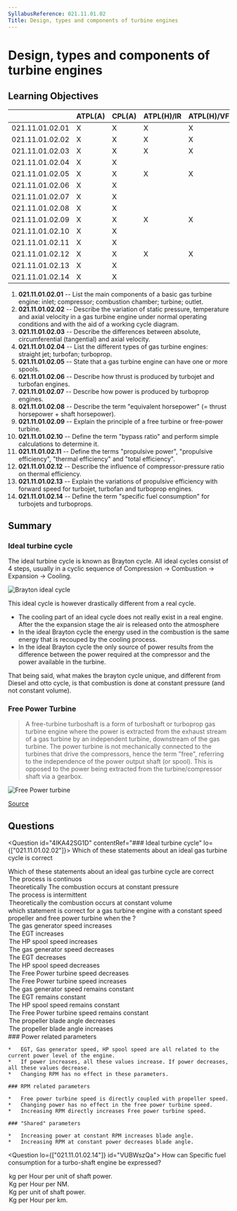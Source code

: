 ```yaml
---
SyllabusReference: 021.11.01.02
Title: Design, types and components of turbine engines
---
```


# Design, types and components of turbine engines

## Learning Objectives

|                 | ATPL(A) | CPL(A) | ATPL(H)/IR | ATPL(H)/VFR | CPL(H) | IR | CBIR(A) |
| --------------- | ------- | ------ | ---------- | ----------- | ------ | -- | ------- |
| 021.11.01.02.01 | X       | X      | X          | X           | X      |    |         |
| 021.11.01.02.02 | X       | X      | X          | X           | X      |    |         |
| 021.11.01.02.03 | X       | X      | X          | X           | X      |    |         |
| 021.11.01.02.04 | X       | X      |            |             |        |    |         |
| 021.11.01.02.05 | X       | X      | X          | X           | X      |    |         |
| 021.11.01.02.06 | X       | X      |            |             |        |    |         |
| 021.11.01.02.07 | X       | X      |            |             |        |    |         |
| 021.11.01.02.08 | X       | X      |            |             |        |    |         |
| 021.11.01.02.09 | X       | X      | X          | X           | X      |    |         |
| 021.11.01.02.10 | X       | X      |            |             |        |    |         |
| 021.11.01.02.11 | X       | X      |            |             |        |    |         |
| 021.11.01.02.12 | X       | X      | X          | X           | X      |    |         |
| 021.11.01.02.13 | X       | X      |            |             |        |    |         |
| 021.11.01.02.14 | X       | X      |            |             |        |    |         |

1.  **021.11.01.02.01** -- List the main components of a basic gas turbine
    engine: inlet; compressor; combustion chamber; turbine; outlet.
2.  **021.11.01.02.02** -- Describe the variation of static pressure, temperature
    and axial velocity in a gas turbine engine under normal operating conditions
    and with the aid of a working cycle diagram.
3.  **021.11.01.02.03** -- Describe the differences between absolute,
    circumferential (tangential) and axial velocity.
4.  **021.11.01.02.04** -- List the different types of gas turbine engines:
    straight jet; turbofan; turboprop.
5.  **021.11.01.02.05** -- State that a gas turbine engine can have one or more
    spools.
6.  **021.11.01.02.06** -- Describe how thrust is produced by turbojet and
    turbofan engines.
7.  **021.11.01.02.07** -- Describe how power is produced by turboprop engines.
8.  **021.11.01.02.08** -- Describe the term "equivalent horsepower" (= thrust
    horsepower + shaft horsepower).
9.  **021.11.01.02.09** -- Explain the principle of a free turbine or free-power
    turbine.
10. **021.11.01.02.10** -- Define the term "bypass ratio" and perform simple
    calculations to determine it.
11. **021.11.01.02.11** -- Define the terms "propulsive power", "propulsive
    efficiency", "thermal efficiency" and "total efficiency".
12. **021.11.01.02.12** -- Describe the influence of compressor-pressure ratio
    on thermal efficiency.
13. **021.11.01.02.13** -- Explain the variations of propulsive efficiency with
    forward speed for turbojet, turbofan and turboprop engines.
14. **021.11.01.02.14** -- Define the term "specific fuel consumption" for
    turbojets and turboprops.

## Summary

### Ideal turbine cycle

The ideal turbine cycle is known as Brayton cycle. All ideal cycles consist of 4
steps, usually in a cyclic sequence of Compression -> Combustion -> Expansion ->
Cooling.

![Brayton ideal cycle](images/021.11.01.2-02.png)

This ideal cycle is however drastically different from a real cycle.

*   The cooling part of an ideal cycle does not really exist in a real engine.
    After the the expansion stage the air is released onto the atmosphere
*   In the ideal Brayton cycle the energy used in the combustion is the same
    energy that is recouped by the cooling process.
*   In the ideal Brayton cycle the only source of power results from the
    difference between the power required at the compressor and the power
    available in the turbine.

That being said, what makes the brayton cycle unique, and different from Diesel
and otto cycle, is that combustion is done at constant pressure (and not
constant volume).

### Free Power Turbine

> A free-turbine turboshaft is a form of turboshaft or turboprop gas turbine
> engine where the power is extracted from the exhaust stream of a gas turbine
> by an independent turbine, downstream of the gas turbine. The power turbine is
> not mechanically connected to the turbines that drive the compressors, hence
> the term "free", referring to the independence of the power output shaft (or
> spool). This is opposed to the power being extracted from the
> turbine/compressor shaft via a gearbox.

![Free Power turbine](images/021.11.01.2-01.png)

[Source](https://en.wikipedia.org/wiki/Free-turbine_turboshaft)

## Questions

<Question id="4IKA42SG1D" contentRef="### Ideal turbine cycle" lo={["021.11.01.02.02"]}>
  <Text variant="oneCorrect">
    Which of these statements about an ideal gas turbine cycle is correct
  </Text>

  <Text variant="oneTwo">
    Which of these statements about an ideal gas turbine cycle are correct
  </Text>

  <Option key="1" correct>
    The process is continuos
  </Option>

  <Option key="2" correct>
    Theoretically The combustion occurs at constant pressure
  </Option>

  <Option key="1">The process is intermittent</Option>

  <Option key="2">
    Theoretically the combustion occurs at constant volume
  </Option>
</Question>

<Question id="EZZV2N5LJ0" lo="021.11.01.02.09">
  <Text variant="oneTwo">
    which statement is correct for a gas turbine engine with a constant speed
    propeller and free power turbine when the <Subject />?
  </Text>

  <Option subject={[["Power setting is increased"]]}>
    The gas generator speed increases
  </Option>

  <Option subject={[["Power setting is increased"]]}>
    The EGT increases
  </Option>

  <Option subject={[["Power setting is increased"]]}>
    The HP spool speed increases
  </Option>

  <Option subject={[["Power setting is decreased"]]}>
    The gas generator speed decreases
  </Option>

  <Option subject={[["Power setting is decreased"]]}>
    The EGT decreases
  </Option>

  <Option subject={[["Power setting is decreased"]]}>
    The HP spool speed decreases
  </Option>

  <Option subject={[["Propeller RPM setting is decreased"]]}>
    The Free Power turbine speed decreases
  </Option>

  <Option subject={[["Propeller RPM setting is increased"]]}>
    The Free Power turbine speed increases
  </Option>

  <Option subject={[["Propeller RPM setting is decreased"], ["Propeller RPM setting is increased"]]}>
    The gas generator speed remains constant
  </Option>

  <Option subject={[["Propeller RPM setting is decreased"], ["Propeller RPM setting is increased"]]}>
    The EGT remains constant
  </Option>

  <Option subject={[["Propeller RPM setting is decreased"], ["Propeller RPM setting is increased"]]}>
    The HP spool speed remains constant
  </Option>

  <Option subject={[["Power setting is increased"], ["Power setting is decreased"]]}>
    The Free Power turbine speed remains constant
  </Option>

  <Option subject={[["Power setting is decreased"], ["Propeller RPM setting is increased"]]}>
    The propeller blade angle decreases
  </Option>

  <Option subject={[["Power setting is increased"], ["Propeller RPM setting is decreased"]]}>
    The propeller blade angle increases
  </Option>

  <Explanation>
    ### Power related parameters

    *   EGT, Gas generator speed, HP spool speed are all related to the current power level of the engine.
    *   If power increases, all these values increase. If power decreases, all these values decrease.
    *   Changing RPM has no effect in these parameters.

    ### RPM related parameters

    *   Free power turbine speed is directly coupled with propeller speed.
    *   Changing power has no effect in the free power turbine speed.
    *   Increasing RPM directly increases Free power turbine speed.

    ### "Shared" parameters

    *   Increasing power at constant RPM increases blade angle.
    *   Increasing RPM at constant power decreases blade angle.
  </Explanation>
</Question>

<Question lo={["021.11.01.02.14"]} id="VUBWszQa">
  <Text variant="oneCorrect">
    How can Specific fuel consumption for a turbo-shaft engine be expressed?
  </Text>

  <Option id="VUBWszQa-1" correct>
    kg per Hour per unit of shaft power.
  </Option>

  <Option id="VUBWszQa-0"> Kg per Hour per NM.</Option>
  <Option id="VUBWszQa-2">Kg per unit of shaft power.</Option>
  <Option id="VUBWszQa-3">Kg per Hour per km.</Option>
</Question>
